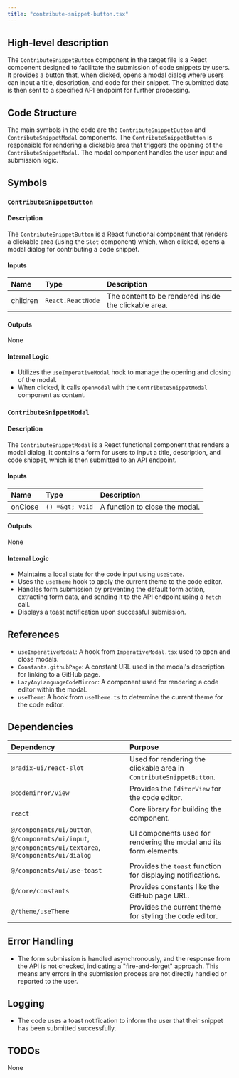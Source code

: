 ```yaml
---
title: "contribute-snippet-button.tsx"
---
```


## High-level description

The `ContributeSnippetButton` component in the target file is a React component designed to facilitate the submission of code snippets by users. It provides a button that, when clicked, opens a modal dialog where users can input a title, description, and code for their snippet. The submitted data is then sent to a specified API endpoint for further processing.

## Code Structure

The main symbols in the code are the `ContributeSnippetButton` and `ContributeSnippetModal` components. The `ContributeSnippetButton` is responsible for rendering a clickable area that triggers the opening of the `ContributeSnippetModal`. The modal component handles the user input and submission logic.

## Symbols

### `ContributeSnippetButton`
#### Description
The `ContributeSnippetButton` is a React functional component that renders a clickable area (using the `Slot` component) which, when clicked, opens a modal dialog for contributing a code snippet.

#### Inputs
| Name     | Type            | Description                      |
|:---------|:----------------|:---------------------------------|
| children | `React.ReactNode` | The content to be rendered inside the clickable area. |

#### Outputs
None

#### Internal Logic
- Utilizes the `useImperativeModal` hook to manage the opening and closing of the modal.
- When clicked, it calls `openModal` with the `ContributeSnippetModal` component as content.

### `ContributeSnippetModal`
#### Description
The `ContributeSnippetModal` is a React functional component that renders a modal dialog. It contains a form for users to input a title, description, and code snippet, which is then submitted to an API endpoint.

#### Inputs
| Name   | Type       | Description                      |
|:-------|:-----------|:---------------------------------|
| onClose | `() =&gt; void` | A function to close the modal. |

#### Outputs
None

#### Internal Logic
- Maintains a local state for the code input using `useState`.
- Uses the `useTheme` hook to apply the current theme to the code editor.
- Handles form submission by preventing the default form action, extracting form data, and sending it to the API endpoint using a `fetch` call.
- Displays a toast notification upon successful submission.

## References

- `useImperativeModal`: A hook from `ImperativeModal.tsx` used to open and close modals.
- `Constants.githubPage`: A constant URL used in the modal's description for linking to a GitHub page.
- `LazyAnyLanguageCodeMirror`: A component used for rendering a code editor within the modal.
- `useTheme`: A hook from `useTheme.ts` to determine the current theme for the code editor.

## Dependencies

| Dependency | Purpose |
|:-----------|:--------|
| `@radix-ui/react-slot` | Used for rendering the clickable area in `ContributeSnippetButton`. |
| `@codemirror/view` | Provides the `EditorView` for the code editor. |
| `react` | Core library for building the component. |
| `@/components/ui/button`, `@/components/ui/input`, `@/components/ui/textarea`, `@/components/ui/dialog` | UI components used for rendering the modal and its form elements. |
| `@/components/ui/use-toast` | Provides the `toast` function for displaying notifications. |
| `@/core/constants` | Provides constants like the GitHub page URL. |
| `@/theme/useTheme` | Provides the current theme for styling the code editor. |

## Error Handling

- The form submission is handled asynchronously, and the response from the API is not checked, indicating a "fire-and-forget" approach. This means any errors in the submission process are not directly handled or reported to the user.

## Logging

- The code uses a toast notification to inform the user that their snippet has been submitted successfully.

## TODOs

None